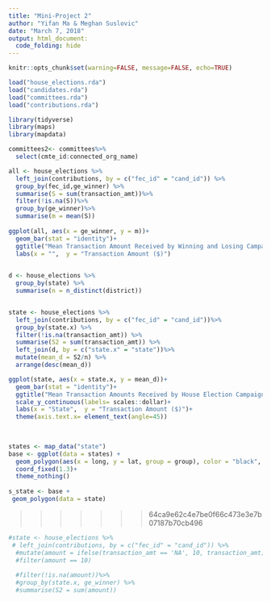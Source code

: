 ```yaml
---
title: "Mini-Project 2"
author: "Yifan Ma & Meghan Suslovic"
date: "March 7, 2018"
output: html_document:
  code_folding: hide
---
```



```r
knitr::opts_chunk$set(warning=FALSE, message=FALSE, echo=TRUE)
```


```r
load("house_elections.rda")
load("candidates.rda")
load("committees.rda")
load("contributions.rda")
```

```r
library(tidyverse)
library(maps)
library(mapdata)
```

```r
committees2<- committees%>%
  select(cmte_id:connected_org_name)

all <- house_elections %>%
  left_join(contributions, by = c("fec_id" = "cand_id")) %>%
  group_by(fec_id,ge_winner) %>%
  summarise(S = sum(transaction_amt))%>%
  filter(!is.na(S))%>%
  group_by(ge_winner)%>%
  summarise(m = mean(S))
  
ggplot(all, aes(x = ge_winner, y = m))+
  geom_bar(stat = "identity")+
  ggtitle("Mean Transaction Amount Received by Winning and Losing Campaigns")+
  labs(x = "",  y = "Transaction Amount ($)")
  
```


```r
d <- house_elections %>%
  group_by(state) %>%
  summarise(n = n_distinct(district))


state <- house_elections %>%
  left_join(contributions, by = c("fec_id" = "cand_id"))%>%
  group_by(state.x) %>%
  filter(!is.na(transaction_amt)) %>%
  summarise(S2 = sum(transaction_amt)) %>%
  left_join(d, by = c("state.x" = "state"))%>%
  mutate(mean_d = S2/n) %>%
  arrange(desc(mean_d))

ggplot(state, aes(x = state.x, y = mean_d))+
  geom_bar(stat = "identity")+
  ggtitle("Mean Transaction Amounts Received by House Election Campaigns by State")+
  scale_y_continuous(labels= scales::dollar)+
  labs(x = "State",  y = "Transaction Amount ($)")+
  theme(axis.text.x= element_text(angle=45)) 
  
  
```


```r
states <- map_data("state")
base <- ggplot(data = states) + 
  geom_polygon(aes(x = long, y = lat, group = group), color = "black", fill = "gray")+
  coord_fixed(1.3)+
  theme_nothing()
  
s_state <- base +
 geom_polygon(data = state)


```


>>>>>>> 64ca9e62c4e7be0f66c473e3e7b07187b70cb496








```r
#state <- house_elections %>%
 # left_join(contributions, by = c("fec_id" = "cand_id")) %>%
  #mutate(amount = ifelse(transaction_amt == 'NA', 10, transaction_amt))%>%
  #filter(amount == 10)
   
  #filter(!is.na(amount))%>%
  #group_by(state.x, ge_winner) %>%
  #summarise(S2 = sum(amount))
```
